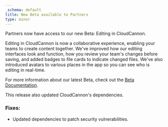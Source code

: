 ```yaml
---
_schema: default
title: New Beta available to Partners
type: minor
---
```

Partners now have access to our new Beta: Editing in CloudCannon.

Editing in CloudCannon is now a collaborative experience, enabling your teams to create content together. We've improved how our editing interfaces look and function, how you review your team's changes before saving, and added badges to file cards to indicate changed files. We've also introduced avatars to various places in the app so you can see who is editing in real-time.

For more information about our latest Beta, check out the [Beta Documentation](/documentation/articles/beta).

This release also updated CloudCannon's dependencies.

### Fixes:

* Updated dependencies to patch security vulnerabilities.